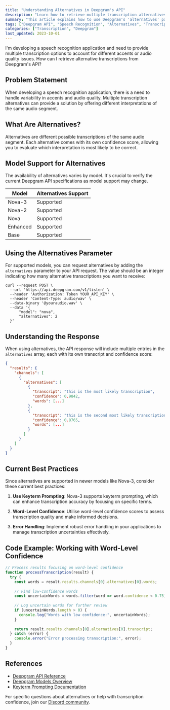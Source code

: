 ```yaml
---
title: "Understanding Alternatives in Deepgram's API"
description: "Learn how to retrieve multiple transcription alternatives from Deepgram's speech-to-text API."
summary: "This article explains how to use Deepgram's 'alternatives' parameter to receive multiple potential transcriptions for the same audio segment, allowing for better handling of accents, background noise, or other factors that can impact speech recognition accuracy."
tags: ["Deepgram API", "Speech Recognition", "Alternatives", "Transcription"]
categories: ["Transcription", "Deepgram"]
last_updated: 2023-10-01
---
```


<CommunityQuestion>I'm developing a speech recognition application and need to provide multiple transcription options to account for different accents or audio quality issues. How can I retrieve alternative transcriptions from Deepgram's API?</CommunityQuestion>

## Problem Statement

When developing a speech recognition application, there is a need to handle variability in accents and audio quality. Multiple transcription alternatives can provide a solution by offering different interpretations of the same audio segment.

## What Are Alternatives?

Alternatives are different possible transcriptions of the same audio segment. Each alternative comes with its own confidence score, allowing you to evaluate which interpretation is most likely to be correct.

## Model Support for Alternatives

The availability of alternatives varies by model. It's crucial to verify the current Deepgram API specifications as model support may change.

| Model  | Alternatives Support |
|--------|----------------------|
| Nova-3 | Supported            |
| Nova-2 | Supported            |
| Nova   | Supported            |
| Enhanced | Supported          |
| Base   | Supported            |

## Using the Alternatives Parameter

For supported models, you can request alternatives by adding the `alternatives` parameter to your API request. The value should be an integer indicating how many alternative transcriptions you want to receive:

```shell
curl --request POST \
  --url 'https://api.deepgram.com/v1/listen' \
  --header 'Authorization: Token YOUR_API_KEY' \
  --header 'Content-Type: audio/wav' \
  --data-binary '@youraudio.wav' \
  --data '{
      "model": "nova",
      "alternatives": 2
  }'
```

## Understanding the Response

When using alternatives, the API response will include multiple entries in the `alternatives` array, each with its own transcript and confidence score:

```json
{
  "results": {
    "channels": [
      {
        "alternatives": [
          {
            "transcript": "this is the most likely transcription",
            "confidence": 0.9842,
            "words": [...]
          },
          {
            "transcript": "this is the second most likely transcription",
            "confidence": 0.8765,
            "words": [...]
          }
        ]
      }
    ]
  }
}
```

## Current Best Practices

Since alternatives are supported in newer models like Nova-3, consider these current best practices:

1. **Use Keyterm Prompting**: Nova-3 supports keyterm prompting, which can enhance transcription accuracy by focusing on specific terms.

2. **Word-Level Confidence**: Utilise word-level confidence scores to assess transcription quality and make informed decisions.

3. **Error Handling**: Implement robust error handling in your applications to manage transcription uncertainties effectively.

## Code Example: Working with Word-Level Confidence

```javascript
// Process results focusing on word-level confidence
function processTranscription(result) {
  try {
    const words = result.results.channels[0].alternatives[0].words;
    
    // Find low-confidence words
    const uncertainWords = words.filter(word => word.confidence < 0.75);
    
    // Log uncertain words for further review
    if (uncertainWords.length > 0) {
      console.log("Words with low confidence:", uncertainWords);
    }
    
    return result.results.channels[0].alternatives[0].transcript;
  } catch (error) {
    console.error("Error processing transcription:", error);
  }
}
```

## References

- [Deepgram API Reference](/api-reference/)
- [Deepgram Models Overview](/docs/models-languages-overview)
- [Keyterm Prompting Documentation](/docs/keyterm-prompting)

For specific questions about alternatives or help with transcription confidence, join our [Discord community](https://discord.gg/deepgram).